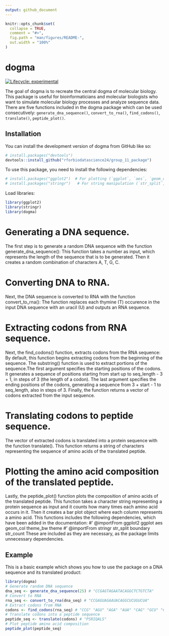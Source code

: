 ```yaml
---
output: github_document
---
```


```r
knitr::opts_chunk$set(
  collapse = TRUE,
  comment = "#>",
  fig.path = "man/figures/README-",
  out.width = "100%"
)
```

# dogma

<!-- badges: start -->
[![Lifecycle: experimental](https://img.shields.io/badge/lifecycle-experimental-orange.svg)](https://lifecycle.r-lib.org/articles/stages.html#experimental)
<!-- badges: end -->

The goal of dogma is to recreate the central dogma of molecular biology. This package is useful for bioinformaticians and molecular biologists who want to simulate molecular biology processes and analyze sequence data. There are five functions included in the dogma package which can be used consecutively: `generate_dna_sequence()`, `convert_to_rna()`, `find_codons()`, `translate()`, `peptide_plot()`.

## Installation

You can install the development version of dogma from GitHub like so:

```r
# install.packages("devtools")
devtools::install_github("rforbiodatascience24/group_11_package")
```

To use this package, you need to install the following dependencies:
```r
# install.packages("ggplot2")  # For plotting (`ggplot`, `aes`, `geom_col`, `theme_bw`, `theme`).
# install.packages("stringr")   # For string manipulation (`str_split`, `boundary`, `str_count`).
```

Load libraries:
```r
library(ggplot2)
library(stringr)
library(dogma)
```

# Generating a DNA sequence.
The first step is to generate a random DNA sequence with the function generate_dna_sequence(): This function takes a number as input, which represents the length of the sequence that is to be generated. Then it creates a random combination of characters A, T, G, C.

# Converting DNA to RNA.
Next, the DNA sequence is converted to RNA with the function convert_to_rna(): The function replaces each thymine (T) occurence in the input DNA sequence with an uracil (U) and outputs an RNA sequence.

# Extracting codons from RNA sequence.
Next, the find_codons() function, extracts codons from the RNA sequence: By default, this function begins extracting codons from the beginning of the sequence. The substring() function is used to extract portions of the sequence.The first argument specifies the starting positions of the codons. It generates a sequence of positions starting from start up to seq_length - 3 + 1, in steps of 3 (the length of a codon). The last argument specifies the ending positions of the codons, generating a sequence from 3 + start - 1 to seq_length, also in steps of 3. Finally, the function returns a vector of codons extracted from the input sequence.

# Translating codons to peptide sequence.
The vector of extracted codons is translated into a protein sequence with the function translate(). This function returns a string of characters representing the sequence of amino acids of the translated peptide.

# Plotting the amino acid composition of the translated peptide.
Lastly, the peptide_plot() function plots the composition of amino acids of the translated peptide. This function takes a character string representing a protein sequence as input and it counts how many times each amino acid occurs in it. Then it creates a bar plot object where each column represents a amino acid.
This functions includes the following dependencies, which have been added in the documentation:
#' @importFrom ggplot2 ggplot aes geom_col theme_bw theme
#' @importFrom stringr str_split boundary str_count
These are included as they are necessary, as the package limits unnecessary dependencies.

## Example

This is a basic example which shows you how to use the package on a DNA sequence and its translated product:

```r
library(dogma)
# Generate random DNA sequence
dna_seq <- generate_dna_sequence(25) # "CCGAGTAGAATACAGGCTCTGTCTA"
# Convert to RNA
rna_seq <- convert_to_rna(dna_seq) # "CCGAGUAGAAUACAGGCUCUGUCUA"
# Extract codons from RNA
codons <- find_codons(rna_seq) # "CCG" "AGU" "AGA" "AUA" "CAG" "GCU" "CUG" "UCU"
# Translate codons into a peptide sequence
peptide_seq <- translate(codons) # "PSRIQALS"
# Plot peptide amino acid composition
peptide_plot(peptide_seq)
```

